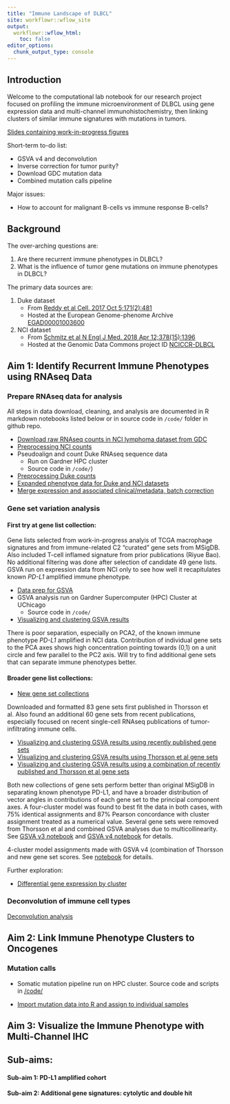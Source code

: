 ```yaml
---
title: "Immune Landscape of DLBCL"
site: workflowr::wflow_site
output:
  workflowr::wflow_html:
    toc: false
editor_options:
  chunk_output_type: console
---
```


## Introduction
Welcome to the computational lab notebook for our research project focused on profiling the immune microenvironment of DLBCL using gene expression data and multi-channel immunohistochemistry, then linking clusters of similar immune signatures with mutations in tumors.

[Slides containing work-in-progress figures](https://docs.google.com/presentation/d/1sKzira205EXmpdX3D1h6Hy_67gWcaE9-PLBPEcOIE5g/edit?usp=sharing)

Short-term to-do list:

* GSVA v4 and deconvolution
* Inverse correction for tumor purity?
* Download GDC mutation data
* Combined mutation calls pipeline

Major issues:

* How to account for malignant B-cells vs immune response B-cells?

## Background

The over-arching questions are:

1. Are there recurrent immune phenotypes in DLBCL?
2. What is the influence of tumor gene mutations on immune phenotypes in DLBCL?

The primary data sources are:

1. Duke dataset
    * From [Reddy et al Cell. 2017 Oct 5;171(2):481](https://www.ncbi.nlm.nih.gov/pubmed/28985567)
    * Hosted at the European Genome-phenome Archive [EGAD00001003600](https://www.ebi.ac.uk/ega/datasets/EGAD00001003600)
2. NCI dataset 
    * From [Schmitz et al N Engl J Med. 2018 Apr 12;378(15):1396](https://www.ncbi.nlm.nih.gov/pubmed/?term=29641966)  
    * Hosted at the Genomic Data Commons project ID [NCICCR-DLBCL](https://portal.gdc.cancer.gov/projects/NCICCR-DLBCL)

## Aim 1: Identify Recurrent Immune Phenotypes using RNAseq Data

### Prepare RNAseq data for analysis

All steps in data download, cleaning, and analysis are documented in R markdown notebooks listed below or in source code in `/code/` folder in github repo.

* [Download raw RNAseq counts in NCI lymphoma dataset from GDC](gdc_download.html)
* [Preprocessing NCI counts](preprocessing_count_data.html)
* Pseudoalign and count Duke RNAseq sequence data
  * Run on Gardner HPC cluster
  * Source code in `/code/`)
* [Preprocessing Duke counts](dukedata.html)
* [Expanded phenotype data for Duke and NCI datasets](ext_pheno.html)
* [Merge expression and associated clinical/metadata, batch correction](merge.html)

### Gene set variation analysis

#### First try at gene list collection:

Gene lists selected from work-in-progress analyis of TCGA macrophage signatures and from immune-related C2 "curated" gene sets from MSigDB. Also included T-cell inflamed signature from prior publications (Riyue Bao). No additional filtering was done after selection of candidate 49 gene lists. GSVA run on expression data from NCI only to see how well it recapitulates known _PD-L1_ amplified immune phenotype.

* [Data prep for GSVA](enrichment.html)
* GSVA analysis run on Gardner Supercomputer (HPC) Cluster at UChicago
  * Source code in `/code/`
* [Visualizing and clustering GSVA results](clustering_enrichment_scores.html)

There is poor separation, especially on PCA2, of the known immune phenotype _PD-L1_ amplified in NCI data. Contribution of individual gene sets to the PCA axes shows high concentration pointing towards (0,1) on a unit circle and few parallel to the PC2 axis. Will try to find additional gene sets that can separate immune phenotypes better.

#### Broader gene list collections:

* [New gene set collections](newgs.html)

Downloaded and formatted 83 gene sets first published in Thorsson et al. Also found an additional 60 gene sets from recent publications, especially focused on recent single-cell RNAseq publications of tumor-infiltrating immune cells.

* [Visualizing and clustering GSVA results using recently published gene sets](visualizing_gsva_scores_2.html)
* [Visualizing and clustering GSVA results using Thorsson et al gene sets](visualizing_gsva_scores_3.html)
* [Visualizing and clustering GSVA results using a combination of recently published and Thorsson et al gene sets](visualizing_gsva_scores_4.html)

Both new collections of gene sets perform better than original MSigDB in separating known phenotype PD-L1, and have a broader distribution of vector angles in contributions of each gene set to the principal component axes. A four-cluster model was found to best fit the data in both cases, with 75% identical assignments and 87% Pearson concordance with cluster assignment treated as a numerical value. Several gene sets were removed from Thorsson et al and combined GSVA analyses due to multicollinearity. See [GSVA v3 notebook](visualizing_gsva_scores_3.html) and [GSVA v4 notebook](visualizing_gsva_scores_4.html) for details.

4-cluster model assignments made with GSVA v4 (combination of Thorsson and new gene set scores. See [notebook]((visualizing_gsva_scores_4.html)) for details. 

Further exploration:

* [Differential gene expression by cluster](cluster_dge.html)

### Deconvolution of immune cell types

[Deconvolution analysis](deconvolution.html)

## Aim 2: Link Immune Phenotype Clusters to Oncogenes

### Mutation calls

* Somatic mutation pipeline run on HPC cluster. Source code and scripts in [/code/](https://github.com/mleukam/dlbcl_landscape/tree/master/code)

* [Import mutation data into R and assign to individual samples](assign_mutations.Rmd)

## Aim 3: Visualize the Immune Phenotype with Multi-Channel IHC

## Sub-aims:

#### Sub-aim 1: PD-L1 amplified cohort

#### Sub-aim 2: Additional gene signatures: cytolytic and double hit
